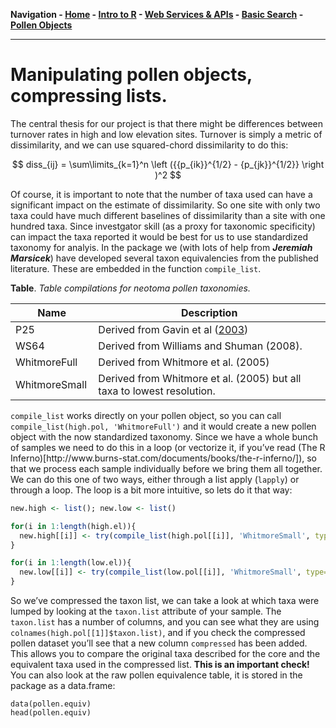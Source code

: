 **Navigation - [Home](https://github.com/SimonGoring/Neotoma-Workshop_Oct2013/blob/master/README.md) - [Intro to R](https://github.com/SimonGoring/Neotoma-Workshop_Oct2013/blob/master/IntroToR/IntroR_1.md) - [Web Services & APIs](https://github.com/SimonGoring/Neotoma-Workshop_Oct2013/blob/master/WebServices/WebServices.md) - [Basic Search](https://github.com/SimonGoring/Neotoma-Workshop_Oct2013/blob/master/BasicSearches/BasicSearches.md) - [Pollen Objects](https://github.com/SimonGoring/Neotoma-Workshop_Oct2013/blob/master/PollenObjects.md)**

-----------------------------------

Manipulating pollen objects, compressing lists.
========================================================

The central thesis for our project is that there might be differences between turnover rates in high and low elevation sites.  Turnover is simply a metric of dissimilarity, and we can use squared-chord dissimilarity to do this:

$$ diss_{ij} = \sum\limits_{k=1}^n \left ({{p_{ik}}^{1/2} - {p_{jk}}^{1/2}}  \right )^2 $$

Of course, it is important to note that the number of taxa used can have a significant impact on the estimate of dissimilarity.  So one site with only two taxa could have much different baselines of dissimilarity than a site with one hundred taxa.  Since investgator skill (as a proxy for taxonomic specificity) can impact the taxa reported it would be best for us to use standardized taxonomy for analyis.  In the package we (with lots of help from _**Jeremiah Marsicek**_) have developed several taxon equivalencies from the published literature.  These are embedded in the function `compile_list`.

**Table**. *Table compilations for neotoma pollen taxonomies.*

Name | Description
---- | -----------
P25  | Derived from Gavin et al ([2003](http://dx.doi.org/10.1016/S0033-5894(03)00088-7))
WS64 | Derived from Williams and Shuman (2008).
WhitmoreFull | Derived from Whitmore et al. (2005)
WhitmoreSmall | Derived from Whitmore et al. (2005) but all taxa to lowest resolution.

`compile_list` works directly on your pollen object, so you can call `compile_list(high.pol, 'WhitmoreFull')` and it would create a new pollen object with the now standardized taxonomy.  Since we have a whole bunch of samples we need to do this in a loop (or vectorize it, if you've read (The R Inferno)[http://www.burns-stat.com/documents/books/the-r-inferno/]), so that we process each sample individually before we bring them all together.  We can do this one of two ways, either through a list apply (`lapply`) or through a loop.  The loop is a bit more intuitive, so lets do it that way:

```r

new.high <- list(); new.low <- list()

for(i in 1:length(high.el)){
  new.high[[i]] <- try(compile_list(high.pol[[i]], 'WhitmoreSmall', type=TRUE, cf=TRUE))
}

for(i in 1:length(low.el)){
  new.low[[i]] <- try(compile_list(low.pol[[i]], 'WhitmoreSmall', type=TRUE, cf=TRUE))
}

```

So we've compressed the taxon list, we can take a look at which taxa were lumped by looking at the `taxon.list` attribute of your sample.  The `taxon.list` has a number of columns, and you can see what they are using `colnames(high.pol[[1]]$taxon.list)`, and if you check the compressed pollen dataset you'll see that a new column `compressed` has been added.  This allows you to compare the original taxa described for the core and the equivalent taxa used in the compressed list.  **This is an important check!**  You can also look at the raw pollen equivalence table, it is stored in the package as a data.frame:

```
data(pollen.equiv)
head(pollen.equiv)
```
